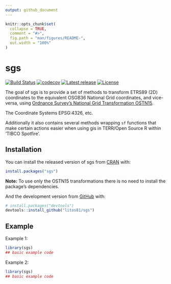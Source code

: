 ```yaml
---
output: github_document
---
```


<!-- README.md is generated from README.Rmd. Please edit that file -->

```r
knitr::opts_chunk$set(
  collapse = TRUE,
  comment = "#>",
  fig.path = "man/figures/README-",
  out.width = "100%"
)
```
# sgs

<!-- badges: start -->
[![Build Status](https://travis-ci.com/litos81/sgs.svg?branch=master)](https://travis-ci.com/litos81/sgs)
[![codecov](https://codecov.io/gh/litos81/sgs/branch/master/graph/badge.svg?token=Qd5gkpnxFc)](https://codecov.io/gh/litos81/sgs)
[![Latest release](https://img.shields.io/github/release/litos81/sgs.svg)](https://github.com/litos81/sgs/releases)
[![License](https://img.shields.io/badge/License-BSD%202--Clause-orange.svg)](https://opensource.org/licenses/BSD-2-Clause)
<!-- badges: end -->

The goal of sgs is to provide a set of methods to transform ETRS89 (2D) coordinates to the equivalent
OSGB36 National Grid coordinates, and vice-versa, using [Ordnance Survey's National Grid Transformation OSTN15](https://www.ordnancesurvey.co.uk/blog/2016/09/ostn15-new-geoid-britain/).

The Coordinate Systems EPSG:4326, etc.

Additionally it also contains several methods wrapping `sf` functions that make certain actions
easier when using gis in TERR/Open Source R within 'TIBCO Spotfire'.

## Installation

You can install the released version of sgs from [CRAN](https://CRAN.R-project.org) with:

``` r
install.packages("sgs")
```
**Note:** To use only the OSTN15 transformations there is no need to install the package's dependencies.


And the development version from [GitHub](https://github.com/) with:

``` r
# install.packages("devtools")
devtools::install_github("litos81/sgs")
```
## Example

Example 1:

```r
library(sgs)
## basic example code
```

Example 2:

```r
library(sgs)
## basic example code
```
